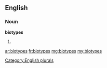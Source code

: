 ==English==

===Noun===
'''biotypes'''

# {{plural of|[[biotype]]}}

[[Category:English plurals]]

[[ar:biotypes]]
[[fr:biotypes]]
[[mg:biotypes]]
[[my:biotypes]]